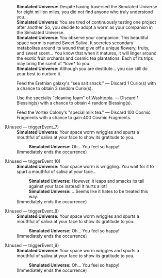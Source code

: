 {{Dialogue Start}}
:'''Simulated Universe:''' Despite having traversed the Simulated Universe for eight million miles, you did not find anyone who truly understood you...
:'''Simulated Universe:''' You are tired of continuously testing one project after another. So, you decide to adopt a worm as your companion in the Simulated Universe.
:'''Simulated Universe:''' You observe your companion: This beautiful space worm is named Sweet Saliva. It secretes secondary metabolites around its wound that give off a unique flowery, fruity, and sweet scent... You know that when it matures, it will linger around the exotic fruit orchards and cosmic tea plantations. Each of its trips may bring the scent of *love* to you.
:'''Simulated Universe:''' Although you are destitute... you can still do your best to nurture it.
:{{DIcon|Star}} Feed the Erethian galaxy's "sea salt snack." &mdash; Discard 1 Curio(s) with a chance to obtain 3 random Curio(s).
:{{DIcon|Star}} Use the specialty "cleaning foam" of Washtopia. &mdash; Discard 1 Blessing(s) with a chance to obtain 4 random Blessing(s).
:{{DIcon|Star}} Feed the Vortex Colony's "special milk tea." &mdash; Discard 100 Cosmic Fragments with a chance to gain 400 Cosmic Fragments.

;(Unused &mdash; triggerEvent_7)
:'''Simulated Universe:''' Your space worm wriggles and spurts a mouthful of saliva at your face to show its gratitude to you.
::'''Simulated Universe:''' Oh... You feel so happy!
:;(Immediately ends the occurrence)

;(Unused &mdash; triggerEvent_10)
:'''Simulated Universe:''' Your space worm is wriggling. You wait for it to spurt a mouthful of saliva at your face...
::'''Simulated Universe:''' However, it leaps and smacks its tail against your face instead! It hurts a lot!
::'''Simulated Universe:''' ...Seems like it hates to be treated this way.
:;(Immediately ends the occurrence)

;(Unused &mdash; triggerEvent_8)
:'''Simulated Universe:''' Your space worm wriggles and spurts a mouthful of saliva at your face to show its gratitude to you.
::'''Simulated Universe:''' Oh... You feel so happy!
:;(Immediately ends the occurrence)

;(Unused &mdash; triggerEvent_9)
:'''Simulated Universe:''' Your space worm wriggles and spurts a mouthful of saliva at your face to show its gratitude to you.
::'''Simulated Universe:''' Oh... You feel so happy!
:;(Immediately ends the occurrence)
{{Dialogue End}}